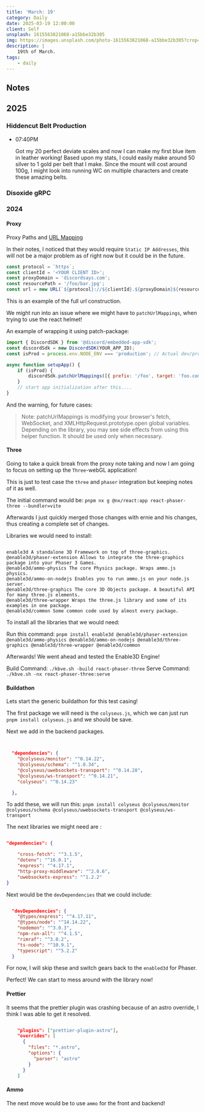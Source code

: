 ```yaml
---
title: 'March: 19'
category: Daily
date: 2025-03-19 12:00:00
client: Self
unsplash: 1615563821068-a15bbe32b305
img: https://images.unsplash.com/photo-1615563821068-a15bbe32b305?crop=entropy&cs=srgb&fm=jpg&ixid=MnwzNjM5Nzd8MHwxfHJhbmRvbXx8fHx8fHx8fDE2ODE3NDg2ODY&ixlib=rb-4.0.3&q=85
description: |
    19th of March.
tags:
    - daily
---
```


## Notes

## 2025

### Hiddencut Belt Production

-   07:40PM

    Got my 20 perfect deviate scales and now I can make my first blue item in leather working!
    Based upon my stats, I could easily make around 50 silver to 1 gold per belt that I make.
    Since the mount will cost around 100g, I might look into running WC on multiple characters and create these amazing belts.

### Disoxide gRPC



### 2024


#### Proxy

Proxy Paths and [URL Mapping](https://discord.com/developers/docs/activities/development-guides#url-mapping)

In their notes, I noticed that they would require `Static IP Addresses`, this will not be a major problem as of right now but it could be in the future.

```js
const protocol = `https`;
const clientId = '<YOUR CLIENT ID>';
const proxyDomain = 'discordsays.com';
const resourcePath = '/foo/bar.jpg';
const url = new URL(`${protocol}://${clientId}.${proxyDomain}${resourcePath}`);
```

This is an example of the full url construction.

We might run into an issue where we might have to `patchUrlMappings`, when trying to use the react helmet!

An example of wrapping it using patch-package:

```js
import { DiscordSDK } from '@discord/embedded-app-sdk';
const discordSdk = new DiscordSDK(YOUR_APP_ID);
const isProd = process.env.NODE_ENV === 'production'; // Actual dev/prod env check may vary for you

async function setupApp() {
	if (isProd) {
		discordSdk.patchUrlMappings([{ prefix: '/foo', target: 'foo.com' }]);
	}
	// start app initialization after this....
}
```

And the warning, for future cases:

> Note:
> patchUrlMappings is modifying your browser's fetch, WebSocket, and XMLHttpRequest.prototype.open global variables. Depending on the library, you may see side effects from using this helper function. It should be used only when necessary.


#### Three

Going to take a quick break from the proxy note taking and now I am going to focus on setting up the `Three`-webGL application!

This is just to test case the `three` and `phaser` integration but keeping notes of it as well.

The initial command would be: `pnpm nx g @nx/react:app react-phaser-three --bundler=vite`

Afterwards I just quickly merged those changes with ernie and his changes, thus creating a complete set of changes.

Libraries we would need to install:

```

enable3d A standalone 3D Framework on top of three-graphics.
@enable3d/phaser-extension Allows to integrate the three-graphics package into your Phaser 3 Games.
@enable3d/ammo-physics The core Physics package. Wraps ammo.js physics.
@enable3d/ammo-on-nodejs Enables you to run ammo.js on your node.js server.
@enable3d/three-graphics The core 3D Objects package. A beautiful API for many three.js elements.
@enable3d/three-wrapper Wraps the three.js library and some of its examples in one package.
@enable3d/common Some common code used by almost every package.

```

To install all the libraries that we would need:

Run this command: `pnpm install enable3d @enable3d/phaser-extension @enable3d/ammo-physics @enable3d/ammo-on-nodejs @enable3d/three-graphics @enable3d/three-wrapper @enable3d/common`

Afterwards! We went ahead and tested the Enable3D Engine!

Build Command: `./kbve.sh -build react-phaser-three`
Serve Command: `./kbve.sh -nx react-phaser-three:serve`


#### Buildathon

Lets start the generic buildathon for this test casing!

The first package we will need is the `colyseus.js`, which we can just run `pnpm install colyseus.js` and we should be save.

Next we add in the backend packages.

```json


  "dependencies": {
    "@colyseus/monitor": "^0.14.22",
    "@colyseus/schema": "^1.0.34",
    "@colyseus/uwebsockets-transport": "^0.14.28",
    "@colyseus/ws-transport": "^0.14.21",
    "colyseus": "^0.14.23"

  },

```

To add these, we will run this: `pnpm install colyseus @colyseus/monitor @colyseus/schema @colyseus/uwebsockets-transport @colyseus/ws-transport`

The next libraries we might need are :

```json

"dependencies": {

    "cross-fetch": "^3.1.5",
    "dotenv": "^16.0.1",
    "express": "^4.17.1",
    "http-proxy-middleware": "^2.0.6",
    "uwebsockets-express": "^1.2.2"
}

```

Next would be the `devDependencies` that we could include:

```json

  "devDependencies": {
    "@types/express": "^4.17.11",
    "@types/node": "^14.14.22",
    "nodemon": "^3.0.3",
    "npm-run-all": "^4.1.5",
    "rimraf": "^3.0.2",
    "ts-node": "^10.9.1",
    "typescript": "^5.2.2"
  }

```

For now, I will skip these and switch gears back to the `enabled3d` for Phaser.

Perfect! We can start to mess around with the library now!

#### Prettier

It seems that the prettier plugin was crashing because of an astro override, I think I was able to get it resolved.

```json

	"plugins": ["prettier-plugin-astro"],
	"overrides": [
	  {
		"files": "*.astro",
		"options": {
		  "parser": "astro"
		}
	  }
	]

```



#### Ammo

The next move would be to use `ammo` for the front and backend!
